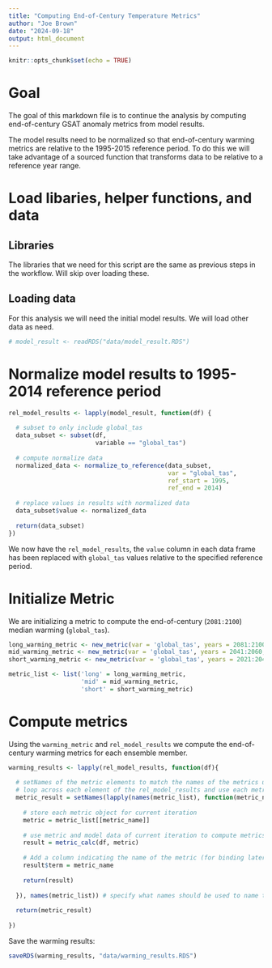 ```yaml
---
title: "Computing End-of-Century Temperature Metrics"
author: "Joe Brown"
date: "2024-09-18"
output: html_document
---
```


```r
knitr::opts_chunk$set(echo = TRUE)
```

# Goal

The goal of this markdown file is to continue the analysis by computing end-of-century GSAT anomaly metrics from model results. 

The model results need to be normalized so that end-of-century warming metrics are relative to the 1995-2015 reference period. To do this we will take advantage of a sourced function that transforms data to be relative to a reference year range. 

# Load libaries, helper functions, and data

## Libraries

The libraries that we need for this script are the same as previous steps in the workflow. Will skip over loading these.

## Loading data

For this analysis we will need the initial model results. We will load other data as need.

```r
# model_result <- readRDS("data/model_result.RDS")

```

# Normalize model results to 1995-2014 reference period

```r
rel_model_results <- lapply(model_result, function(df) {
  
  # subset to only include global_tas
  data_subset <- subset(df, 
                        variable == "global_tas")
  
  # compute normalize data
  normalized_data <- normalize_to_reference(data_subset,
                                            var = "global_tas",
                                            ref_start = 1995,
                                            ref_end = 2014)
  
  # replace values in results with normalized data
  data_subset$value <- normalized_data
  
  return(data_subset)
})

```

We now have the `rel_model_results`, the `value` column in each data frame has been replaced with `global_tas` values relative to the specified reference period.

# Initialize Metric 

We are initializing a metric to compute the end-of-century (`2081:2100`) median warming (`global_tas`).

```r
long_warming_metric <- new_metric(var = 'global_tas', years = 2081:2100, op = median)
mid_warming_metric <- new_metric(var = 'global_tas', years = 2041:2060, op = median)
short_warming_metric <- new_metric(var = 'global_tas', years = 2021:2040, op = median)

metric_list <- list('long' = long_warming_metric, 
                    'mid' = mid_warming_metric, 
                    'short' = short_warming_metric)
```

# Compute metrics 

Using the `warming_metric` and `rel_model_results` we compute the end-of-century warming metrics for each ensemble member.

```r
warming_results <- lapply(rel_model_results, function(df){
  
  # setNames of the metric elements to match the names of the metrics used for calculation
  # loop across each element of the rel_model_results and use each metric in metric list to compute metric results 
  metric_result = setNames(lapply(names(metric_list), function(metric_name) {
    
    # store each metric object for current iteration
    metric = metric_list[[metric_name]]
    
    # use metric and model data of current iteration to compute metrics
    result = metric_calc(df, metric)
    
    # Add a column indicating the name of the metric (for binding later)
    result$term = metric_name
    
    return(result)
    
  }), names(metric_list)) # specify what names should be used to name the elements of the result
    
  return(metric_result)
  
})

```

Save the warming results:

```r
saveRDS(warming_results, "data/warming_results.RDS")

```



